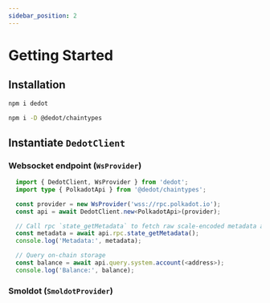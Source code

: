 ```yaml
---
sidebar_position: 2
---
```

# Getting Started

## Installation

```bash npm2yarn
npm i dedot

npm i -D @dedot/chaintypes
```

## Instantiate `DedotClient`
### Websocket endpoint (`WsProvider`)
```typescript
  import { DedotClient, WsProvider } from 'dedot';
  import type { PolkadotApi } from '@dedot/chaintypes';

  const provider = new WsProvider('wss://rpc.polkadot.io');
  const api = await DedotClient.new<PolkadotApi>(provider);

  // Call rpc `state_getMetadata` to fetch raw scale-encoded metadata and decode it.
  const metadata = await api.rpc.state_getMetadata();
  console.log('Metadata:', metadata);

  // Query on-chain storage
  const balance = await api.query.system.account(<address>);
  console.log('Balance:', balance);
```
### Smoldot (`SmoldotProvider`)

